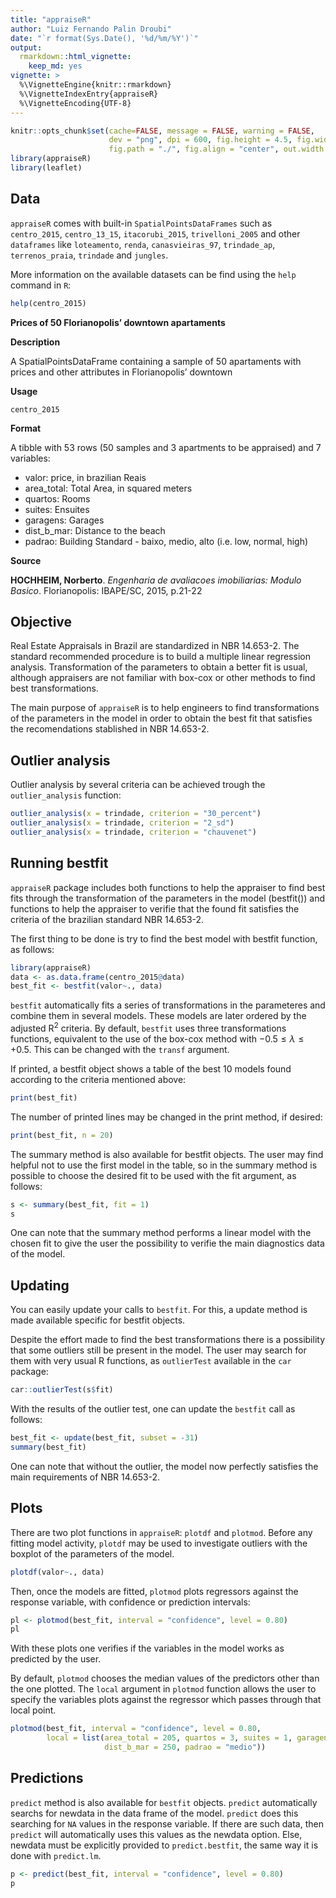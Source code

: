 ```yaml
---
title: "appraiseR"
author: "Luiz Fernando Palin Droubi"
date: "`r format(Sys.Date(), '%d/%m/%Y')`"
output: 
  rmarkdown::html_vignette:
    keep_md: yes
vignette: >
  %\VignetteEngine{knitr::rmarkdown}
  %\VignetteIndexEntry{appraiseR}
  %\VignetteEncoding{UTF-8}
---
```


```r
knitr::opts_chunk$set(cache=FALSE, message = FALSE, warning = FALSE, 
                      dev = "png", dpi = 600, fig.height = 4.5, fig.width = 7,
                      fig.path = "./", fig.align = "center", out.width = "90%")
library(appraiseR)
library(leaflet)
```

## Data

`appraiseR` comes with built-in `SpatialPointsDataFrames` such as `centro_2015`, `centro_13_15`, `itacorubi_2015`, `trivelloni_2005` and other `dataframes` like `loteamento`, `renda`, `canasvieiras_97`, `trindade_ap`, `terrenos_praia`, `trindade` and `jungles`.

More information on the available datasets can be find using the `help` command in `R`:

```r
help(centro_2015)
```


**Prices of 50 Florianopolis' downtown apartaments**

**Description**

A SpatialPointsDataFrame containing a sample of 50 apartaments with prices and other attributes in Florianopolis' downtown

**Usage**

`centro_2015`

**Format**

A tibble with 53 rows (50 samples and 3 apartments to be appraised) and 7 variables:

* valor: price, in brazilian Reais
* area_total: Total Area, in squared meters
* quartos: Rooms
* suites: Ensuites
* garagens: Garages
* dist_b_mar: Distance to the beach
* padrao: Building Standard - baixo, medio, alto (i.e. low, normal, high)

**Source**

**HOCHHEIM, Norberto**. *Engenharia de avaliacoes imobiliarias: Modulo Basico*. Florianopolis: IBAPE/SC, 2015, p.21-22

## Objective

Real Estate Appraisals in Brazil are standardized in NBR 14.653-2. The standard recommended procedure is to build a multiple linear regression analysis. Transformation of the parameters to obtain a better fit is usual, although appraisers are not familiar with box-cox or other methods to find best transformations.

The main purpose of `appraiseR` is to help engineers to find transformations of the parameters in the model in order to obtain the best fit that satisfies the recomendations stablished in NBR 14.653-2.

## Outlier analysis

Outlier analysis by several criteria can be achieved trough the `outlier_analysis` function:

```r
outlier_analysis(x = trindade, criterion = "30_percent")
outlier_analysis(x = trindade, criterion = "2_sd")
outlier_analysis(x = trindade, criterion = "chauvenet")
```
 

## Running bestfit

`appraiseR` package includes both functions to help the appraiser to find best fits through the transformation of the parameters in the model (bestfit()) and functions to help the appraiser to verifie that the found fit satisfies the criteria of the brazilian standard NBR 14.653-2.

The first thing to be done is try to find the best model with bestfit function, as follows:

```r
library(appraiseR)
data <- as.data.frame(centro_2015@data)
best_fit <- bestfit(valor~., data)
```

`bestfit` automatically fits a series of transformations in the parameteres and combine them in several models. These models are later ordered  by the adjusted R^2^ criteria. By default, `bestfit` uses three transformations functions, equivalent to the use of the box-cox method with $-0.5 \leq \lambda \leq +0.5$. This can be changed with the `transf` argument.

If printed, a bestfit object shows a table of the best 10 models found according to the criteria mentioned above:

```r
print(best_fit)
```

The number of printed lines may be changed in the print method, if desired:

```r
print(best_fit, n = 20)
```

The summary method is also available for bestfit objects. The user may find helpful not to use the first model in the table, so in the summary method is possible to choose the desired fit to be used with the fit argument, as follows:

```r
s <- summary(best_fit, fit = 1)
s
```

One can note that the summary method performs a linear model with the chosen fit to give the user the possibility to verifie the main diagnostics data of the model.

## Updating

You can easily update your calls to `bestfit`. For this, a update method is made available specific for bestfit objects.

Despite the effort made to find the best transformations there is a possibility that some outliers still be present in the model.
The user may search for them with very usual R functions, as `outlierTest` available in the `car` package:

```r
car::outlierTest(s$fit)
```

With the results of the outlier test, one can update the `bestfit` call as follows:

```r
best_fit <- update(best_fit, subset = -31)
summary(best_fit)
```

One can note that without the outlier, the model now perfectly satisfies the main requirements of NBR 14.653-2.

## Plots

There are two plot functions in `appraiseR`: `plotdf` and `plotmod`. Before any fitting model activity, `plotdf` may be used to investigate outliers with the boxplot of the parameters of the model.

```r
plotdf(valor~., data)
```

Then, once the models are fitted, `plotmod` plots regressors against the response variable, with confidence or prediction intervals:

```r
pl <- plotmod(best_fit, interval = "confidence", level = 0.80)
pl
```

With these plots one verifies if the variables in the model works as predicted by the user.

By default, `plotmod` chooses the median values of the predictors other than the one plotted. The `local` argument in `plotmod` function allows the user to specify the variables plots against the regressor which passes through that local point.

```r
plotmod(best_fit, interval = "confidence", level = 0.80, 
        local = list(area_total = 205, quartos = 3, suites = 1, garagens = 2, 
                     dist_b_mar = 250, padrao = "medio"))
```

## Predictions

`predict` method is also available for `bestfit` objects. `predict` automatically searchs for newdata in the data frame of the model. `predict` does this searching for `NA` values in the response variable. If there are such data, then `predict` will automatically uses this values as the newdata option. Else, newdata must be explicitly provided to `predict.bestfit`, the same way it is done with `predict.lm`.

```r
p <- predict(best_fit, interval = "confidence", level = 0.80)
p
```

